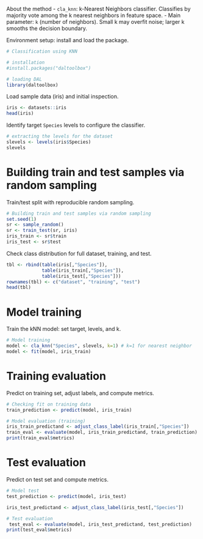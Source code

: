 About the method
- `cla_knn`: k-Nearest Neighbors classifier. Classifies by majority vote among the k nearest neighbors in feature space.
- Main parameter: `k` (number of neighbors). Small k may overfit noise; larger k smooths the decision boundary.

Environment setup: install and load the package.
```r
# Classification using KNN

# installation 
#install.packages("daltoolbox")

# loading DAL
library(daltoolbox) 
```

Load sample data (iris) and initial inspection.
```r
iris <- datasets::iris
head(iris)
```

Identify target `Species` levels to configure the classifier.
```r
# extracting the levels for the dataset
slevels <- levels(iris$Species)
slevels
```

# Building train and test samples via random sampling
Train/test split with reproducible random sampling.
```r
# Building train and test samples via random sampling
set.seed(1)
sr <- sample_random()
sr <- train_test(sr, iris)
iris_train <- sr$train
iris_test <- sr$test
```

Check class distribution for full dataset, training, and test.
```r

tbl <- rbind(table(iris[,"Species"]), 
             table(iris_train[,"Species"]), 
             table(iris_test[,"Species"]))
rownames(tbl) <- c("dataset", "training", "test")
head(tbl)
```

# Model training
Train the kNN model: set target, levels, and k.
```r
# Model training
model <- cla_knn("Species", slevels, k=1) # k=1 for nearest neighbor
model <- fit(model, iris_train)

```

# Training evaluation
Predict on training set, adjust labels, and compute metrics.
```r
# Checking fit on training data
train_prediction <- predict(model, iris_train)

# Model evaluation (training)
iris_train_predictand <- adjust_class_label(iris_train[,"Species"])
train_eval <- evaluate(model, iris_train_predictand, train_prediction)
print(train_eval$metrics)
```

# Test evaluation
Predict on test set and compute metrics.
```r
# Model test
test_prediction <- predict(model, iris_test)

iris_test_predictand <- adjust_class_label(iris_test[,"Species"])

# Test evaluation
 test_eval <- evaluate(model, iris_test_predictand, test_prediction)
print(test_eval$metrics)
```

